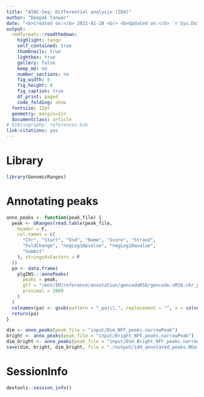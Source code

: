 ```yaml
---
title: "ATAC-Seq: Differential analysis (ID4)"
author: "Deepak Tanwar"
date: "<b>Created on:</b> 2021-01-20 <br> <b>Updated on:</b> `r Sys.Date()`"
output:
  rmdformats::readthedown:
    highlight: tango
    self_contained: true
    thumbnails: true
    lightbox: true
    gallery: false
    keep_md: no
    number_sections: no
    fig_width: 8
    fig_height: 8
    fig_caption: true
    df_print: paged
    code_folding: show
  fontsize: 12pt
  geometry: margin=1in
  documentclass: article
# bibliography: references.bib
link-citations: yes
---
```


# Library
```r
library(GenomicRanges)
```

# Annotating peaks
```r
anno_peaks <- function(peak_file) {
  peak <- GRanges(read.table(peak_file,
    header = F,
    col.names = c(
      "Chr", "Start", "End", "Name", "Score", "Strand",
      "FoldChange", "negLog10pvalue", "negLog10qvalue",
      "Summit"
    ), stringsAsFactors = F
  ))
  pa <- data.frame(
    plgINS:::annoPeaks(
      peaks = peak,
      gtf = "/mnt/IM/reference/annotation/gencodeM18/gencode.vM18.chr_patch_hapl_scaff.annotation.gtf.gz",
      proximal = 1000
    )
  )
  colnames(pa) <- gsub(pattern = "_pa|\\.", replacement = "", x = colnames(pa))
  return(pa)
}

dim <- anno_peaks(peak_file = "input/Dim_NFF_peaks.narrowPeak")
bright <- anno_peaks(peak_file = "input/Bright_NFF_peaks.narrowPeak")
dim_bright <- anno_peaks(peak_file = "input/Dim_Bright_NFF_peaks.narrowPeak")
save(dim, bright, dim_bright, file = "./output/id4_annotated_peaks.RData")
```

# SessionInfo
```r
devtools::session_info()
```
